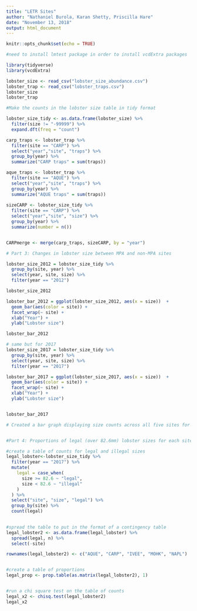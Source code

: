 ```yaml
---
title: "LETR Sites"
author: "Nathaniel Burola, Karan Shetty, Priscilla Hare"
date: "November 13, 2018"
output: html_document
---
```


```r
knitr::opts_chunk$set(echo = TRUE)
```

```r
#need to install lmtest package in order to install vcdExtra packages

library(tidyverse)
library(vcdExtra)

```

```r
lobster_size <- read_csv("lobster_size_abundance.csv")
lobster_trap <- read_csv("lobster_traps.csv")
lobster_size
lobster_trap
```


```r
#Make the counts in the lobster size table in tidy format

lobster_size_tidy <- as.data.frame(lobster_size) %>% 
  filter(size != "-99999") %>% 
  expand.dft(freq = "count")

```

```r

carp_traps <- lobster_trap %>% 
  filter(site == "CARP") %>% 
  select("year","site", "traps") %>% 
  group_by(year) %>% 
  summarize("CARP traps" = sum(traps)) 

aque_traps <- lobster_trap %>% 
  filter(site == "AQUE") %>% 
  select("year","site", "traps") %>% 
  group_by(year) %>% 
  summarize("AQUE traps" = sum(traps)) 
  
sizeCARP <- lobster_size_tidy %>% 
  filter(site == "CARP") %>% 
  select("year","site", "size") %>% 
  group_by(year) %>% 
  summarize(number = n()) 


CARPmerge <- merge(carp_traps, sizeCARP, by = "year")


```


```r
# Part 3: Changes in lobster size between MPA and non-MPA sites

lobster_size_2012 = lobster_size_tidy %>%
  group_by(site, year) %>%
  select(year, site, size) %>% 
  filter(year == "2012")

lobster_size_2012

lobster_bar_2012 = ggplot(lobster_size_2012, aes(x = size))  +
  geom_bar(aes(color = site)) +
  facet_wrap(~ site) +
  xlab("Year") +
  ylab("Lobster size")

lobster_bar_2012

# same but for 2017
lobster_size_2017 = lobster_size_tidy %>% 
  group_by(site, year) %>% 
  select(year, site, size) %>% 
  filter(year == "2017")

lobster_bar_2017 = ggplot(lobster_size_2017, aes(x = size))  +
  geom_bar(aes(color = site)) +
  facet_wrap(~ site) +
  xlab("Year") +
  ylab("Lobster size")


lobster_bar_2017

# Created a bar graph displaying size counts across all five sites for 2012 and 2017. WIP



```






```r
#Part 4: Proportions of legal (over 82.6mm) lobster sizes for each site

#create a table of counts for legal and illegal sizes
legal_lobster<-lobster_size_tidy %>% 
  filter(year == "2017") %>% 
  mutate(
    legal = case_when(
      size >= 82.6 ~ "legal",
      size < 82.6 ~ "illegal"
    )
  ) %>% 
  select("site", "size", "legal") %>% 
  group_by(site) %>% 
  count(legal) 
  

#spread the table to put in the format of a contingency table
legal_lobster2 <- as.data.frame(legal_lobster) %>% 
  spread(legal, n) %>% 
  select(-site)

rownames(legal_lobster2) <- c("AQUE", "CARP", "IVEE", "MOHK", "NAPL")


#create a table of proportions
legal_prop <- prop.table(as.matrix(legal_lobster2), 1)


#run a chi square test on the table of counts
legal_x2 <- chisq.test(legal_lobster2)
legal_x2

```

